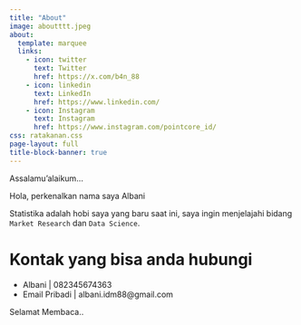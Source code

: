 ```yaml
---
title: "About"
image: aboutttt.jpeg
about:
  template: marquee
  links:
    - icon: twitter
      text: Twitter
      href: https://x.com/b4n_88
    - icon: linkedin
      text: LinkedIn
      href: https://www.linkedin.com/
    - icon: Instagram
      text: Instagram
      href: https://www.instagram.com/pointcore_id/
css: ratakanan.css
page-layout: full
title-block-banner: true
---
```


Assalamu’alaikum…

Hola, perkenalkan nama saya Albani

Statistika adalah hobi saya yang baru saat ini, saya ingin menjelajahi bidang `Market Research` dan `Data Science`.

# Kontak yang bisa anda hubungi
- Albani | 082345674363
- Email Pribadi | albani.idm88@gmail.com

Selamat Membaca..
